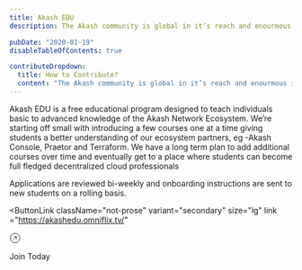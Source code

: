 ```yaml
---
title: Akash EDU
description: The Akash community is global in it’s reach and enourmous in it’s impact. However, due to the size and complexity in the ways members can contribute, there is no central   of all the content that’s educating and inspiring current and future crypto community members.

pubDate: "2020-01-19"
disableTableOfContents: true

contributeDropdown:
  title: How to Contribute?
  content: "The Akash community is global in it’s reach and enourmous in it’s impact. However, due to the size and complexity in the ways members can contribute, there is no central repository of all the content that’s educating and inspiring current and future crypto community members."
---
```


Akash EDU is a free educational program designed to teach individuals basic to advanced knowledge of the Akash Network Ecosystem. We’re starting off small with introducing a few courses one at a time giving students a better understanding of our ecosystem partners, eg -Akash Console, Praetor and Terraform. We have a long term plan to add additional courses over time and eventually get to a place where students can become full fledged decentralized cloud professionals

Applications are reviewed bi-weekly and onboarding instructions are sent to new students on a rolling basis.


<ButtonLink className="not-prose" variant="secondary" size="lg"
 link ="https://akashedu.omniflix.tv/"
>
  <svg
  class="text-para"
  stroke = "currentColor"
   width="20" height="20" viewBox="0 0 20 20" fill="none" xmlns="http://www.w3.org/2000/svg">
<path d="M7.64062 12.3573L12.3547 7.64319M12.3547 7.64319H8.22988M12.3547 7.64319V11.768"  strokeLinecap="round" strokeLinejoin="round"/>
<path d="M9.9974 18.3333C14.5997 18.3333 18.3307 14.6023 18.3307 9.99996C18.3307 5.39758 14.5997 1.66663 9.9974 1.66663C5.39502 1.66663 1.66406 5.39758 1.66406 9.99996C1.66406 14.6023 5.39502 18.3333 9.9974 18.3333Z"  strokeLinecap="round" strokeLinejoin="round"/>
</svg>

Join Today

</ButtonLink>

